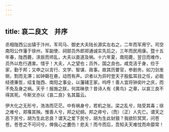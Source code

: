 ```yaml
---
---
---
```

title: 哀二良文　并序
---



丞相陇西公出镇于汴州，军司马、御史大夫陆长源实左右之，二年而军用宁。司空南阳公作藩于徐州，军副使、祠部员外郎郑通诚实先后之，三年而民用康。暨十五年春，陇西薨，浃辰而师乱，大夫以直道及祸。十六年夏，南阳薨，翌日而难作，员外以危行遇害。惜乎！大夫，人之望也；员外，国之良也。咸克洁于身，俭于家，勤于邦；又申之以言行、文学、智谋、政事。故其历要官，参剧务，如刀剑发铡，割而无滞；如钟磬在悬，动而有声。识者以为异时登天子股肱耳目之任，必能经德秉哲，绍复陇西、南阳之事业，以藩辅王家。呜呼！善人宜将钟奕叶之庆，而不免及身之祸。天乎！报施之朕，何其昧欤？昔诗人有《黄鸟》之章，以哀三良不得其死。今斯文亦以《哀二良》名其篇云。

伊大化之无形兮，浩浩而茫茫。中有祸身兮，若机之张。梁之乱兮，陆受其毒；徐之难兮，郑罹其殃。惟善人兮，邦之纪纲。邦之瘁兮，（而）〔正〕人先亡。谓天之恶下民兮，胡为生此忠良？谓天之爱下民兮，胡为生此豺狼？我欲阶冥冥，问苍苍。苍苍之不可问兮，俾我心之衋伤！悲夫！而今而后，吾知夫天难忱而命靡常！